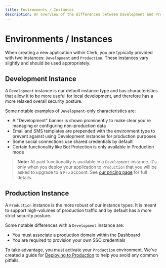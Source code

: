 ```yaml
---
title: Environments / Instances
description: An overview of the differences between Development and Production instances
---
```


# Environments / Instances

When creating a new application within Clerk, you are typically provided with two instances: `Development` and `Production`.  These instances vary slightly and should be used appropriately.

## Development Instance
A `Development` instance is our default instance type and has characteristics that allow it to be more useful for local development, and therefore has a more relaxed overall security posture.

Some notable examples of `Development`-only characteristics are: 
- A "Development" banner is shown prominently to make clear you're managing or configuring non-production data
- Email and SMS templates are prepended with the environment type to prevent against using Development instances for production purposes
- Some social connections use shared credentials by default 
- Certain functionality like Bot Protection is only available in Production mode


> **Note:** All paid functionality is available in a `Development` instance. It's only when you deploy your application to `Production` that you will be asked to upgrade to a `Pro` account. See [our pricing page](/pricing) for full details.


## Production Instance
A `Production` instance is the more robust of our instance types. It is meant to support high-volumes of production traffic and by default has a more strict security posture.

Some notable differences with a `Development` instance are: 
- You must associate a production domain within the Dashboard
- You are required to provision your own SSO credentials 


To take advantage, you must activate your `Production` environment. We've created a guide for [Deploying to Production](/docs/deployments/overview#deploying-to-production) to help you avoid any common pitfalls.
